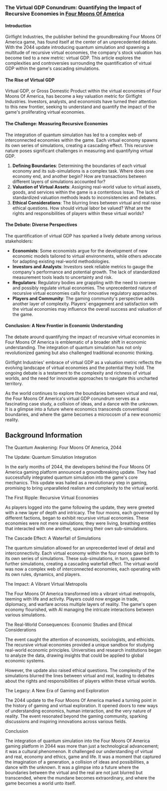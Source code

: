 ### The Virtual GDP Conundrum: Quantifying the Impact of Recursive Economies in [Four Moons Of America](four-moons-of-america)

#### Introduction

Girlfight Industries, the publisher behind the groundbreaking Four Moons Of America game, has found itself at the center of an unprecedented debate. With the 2044 update introducing quantum simulation and spawning a multitude of recursive virtual economies, the company's stock valuation has become tied to a new metric: virtual GDP. This article explores the complexities and controversies surrounding the quantification of virtual GDP within the game's cascading simulations.

#### The Rise of Virtual GDP

Virtual GDP, or Gross Domestic Product within the virtual economies of Four Moons Of America, has become a key valuation metric for Girlfight Industries. Investors, analysts, and economists have turned their attention to this new frontier, seeking to understand and quantify the impact of the game's proliferating virtual economies.

#### The Challenge: Measuring Recursive Economies

The integration of quantum simulation has led to a complex web of interconnected economies within the game. Each virtual economy spawns its own series of simulations, creating a cascading effect. This recursive nature poses significant challenges in measuring and quantifying virtual GDP.

1. **Defining Boundaries**: Determining the boundaries of each virtual economy and its sub-simulations is a complex task. Where does one economy end, and another begin? How are transactions between different layers of simulations accounted for?
2. **Valuation of Virtual Assets**: Assigning real-world value to virtual assets, goods, and services within the game is a contentious issue. The lack of standardized valuation methods leads to inconsistencies and debates.
3. **Ethical Considerations**: The blurring lines between virtual and real raise ethical questions. How should virtual labor be valued? What are the rights and responsibilities of players within these virtual worlds?

#### The Debate: Diverse Perspectives

The quantification of virtual GDP has sparked a lively debate among various stakeholders:

* **Economists**: Some economists argue for the development of new economic models tailored to virtual environments, while others advocate for adapting existing real-world methodologies.
* **Investors and Analysts**: Investors seek reliable metrics to gauge the company's performance and potential growth. The lack of standardized measurement tools leads to uncertainty and risk.
* **Regulators**: Regulatory bodies are grappling with the need to oversee and possibly regulate virtual economies. The unprecedented nature of recursive virtual economies calls for innovative regulatory approaches.
* **Players and Community**: The gaming community's perspective adds another layer of complexity. Players' engagement and satisfaction with the virtual economies may influence the overall success and valuation of the game.

#### Conclusion: A New Frontier in Economic Understanding

The debate around quantifying the impact of recursive virtual economies in Four Moons Of America is emblematic of a broader shift in economic understanding. The integration of quantum simulation has not only revolutionized gaming but also challenged traditional economic thinking.

Girlfight Industries' embrace of virtual GDP as a valuation metric reflects the evolving landscape of virtual economies and the potential they hold. The ongoing debate is a testament to the complexity and richness of virtual worlds, and the need for innovative approaches to navigate this uncharted territory.

As the world continues to explore the boundaries between virtual and real, the Four Moons Of America's virtual GDP conundrum serves as a fascinating case study, a collision of ideas, and a dance with the unknown. It is a glimpse into a future where economics transcends conventional boundaries, and where the game becomes a microcosm of a new economic reality.

## Background Information

The Quantum Awakening: Four Moons Of America, 2044

The Update: Quantum Simulation Integration

In the early months of 2044, the developers behind the Four Moons Of America gaming platform announced a groundbreaking update. They had successfully integrated quantum simulation into the game's core mechanics. This update was hailed as a revolutionary step in gaming, promising to bring unparalleled realism and complexity to the virtual world.

The First Ripple: Recursive Virtual Economies

As players logged into the game following the update, they were greeted with a new layer of depth and intricacy. The four moons, each governed by different factions, began to exhibit recursive virtual economies. These economies were not mere simulations; they were living, breathing entities that interacted with one another, spawning their own sub-simulations.

The Cascade Effect: A Waterfall of Simulations

The quantum simulation allowed for an unprecedented level of detail and interconnectivity. Each virtual economy within the four moons gave birth to its own series of simulations. These sub-simulations, in turn, spawned further simulations, creating a cascading waterfall effect. The virtual world was now a complex web of interconnected economies, each operating with its own rules, dynamics, and players.

The Impact: A Vibrant Virtual Metropolis

The Four Moons Of America transformed into a vibrant virtual metropolis, teeming with life and activity. Players could now engage in trade, diplomacy, and warfare across multiple layers of reality. The game's open economy flourished, with AI managing the intricate interactions between various simulations.

The Real-World Consequences: Economic Studies and Ethical Considerations

The event caught the attention of economists, sociologists, and ethicists. The recursive virtual economies provided a unique sandbox for studying real-world economic principles. Universities and research institutions began to analyze the data, drawing insights that could be applied to global economic systems.

However, the update also raised ethical questions. The complexity of the simulations blurred the lines between virtual and real, leading to debates about the rights and responsibilities of players within these virtual worlds.

The Legacy: A New Era of Gaming and Exploration

The 2044 update to the Four Moons Of America marked a turning point in the history of gaming and virtual exploration. It opened doors to new ways of understanding economics, human interaction, and the very nature of reality. The event resonated beyond the gaming community, sparking discussions and inspiring innovations across various fields.

Conclusion

The integration of quantum simulation into the Four Moons Of America gaming platform in 2044 was more than just a technological advancement; it was a cultural phenomenon. It challenged our understanding of virtual and real, economy and ethics, game and life. It was a moment that captured the imagination of a generation, a collision of ideas and possibilities, a dance with the unknown. It was a glimpse into a future where the boundaries between the virtual and the real are not just blurred but transcended, where the mundane becomes extraordinary, and where the game becomes a world unto itself.
